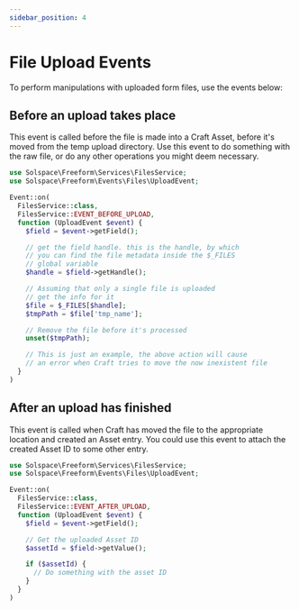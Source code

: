 ```yaml
---
sidebar_position: 4
---
```


# File Upload Events

To perform manipulations with uploaded form files, use the events below:

## Before an upload takes place

This event is called before the file is made into a Craft Asset, before it's moved from the temp upload directory. Use this event to do something with the raw file, or do any other operations you might deem necessary.

```php showLineNumbers
use Solspace\Freeform\Services\FilesService;
use Solspace\Freeform\Events\Files\UploadEvent;

Event::on(
  FilesService::class,
  FilesService::EVENT_BEFORE_UPLOAD,
  function (UploadEvent $event) {
    $field = $event->getField();

    // get the field handle. this is the handle, by which
    // you can find the file metadata inside the $_FILES
    // global variable
    $handle = $field->getHandle();

    // Assuming that only a single file is uploaded
    // get the info for it
    $file = $_FILES[$handle];
    $tmpPath = $file['tmp_name'];

    // Remove the file before it's processed
    unset($tmpPath);

    // This is just an example, the above action will cause
    // an error when Craft tries to move the now inexistent file
  }
)
```

## After an upload has finished

This event is called when Craft has moved the file to the appropriate location and created an Asset entry. You could use this event to attach the created Asset ID to some other entry.

```php showLineNumbers
use Solspace\Freeform\Services\FilesService;
use Solspace\Freeform\Events\Files\UploadEvent;

Event::on(
  FilesService::class,
  FilesService::EVENT_AFTER_UPLOAD,
  function (UploadEvent $event) {
    $field = $event->getField();

    // Get the uploaded Asset ID
    $assetId = $field->getValue();

    if ($assetId) {
      // Do something with the asset ID
    }
  }
)
```
